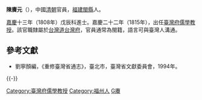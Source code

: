 '''陳賡元'''（{{bd|?||?|}}），中國[[清朝|清朝]]官員，[[福建|福建]][[閩縣|閩縣]]人。

[[嘉慶|嘉慶]]十三年（1808年）戊辰科進士。嘉慶二十二年（1815年），出任[[臺灣府儒學教授|臺灣府儒學教授]]。該官職隸屬於[[台灣道|台灣道]][[台灣府|台灣府]]，官員通常為閩籍，語言可與臺灣人溝通。

==參考文獻==
*劉寧顏編，《重修臺灣省通志》，臺北市，臺灣省文獻委員會，1994年。

{{-}}
{{start box}}
{{s-off}}
{{Succession box|[[鄭重_(清朝訓導)|鄭重]]|[[鄭重_(清朝訓導)|鄭重]]|[[臺灣府|臺灣府]][[臺灣府儒學教授|儒學教授]]|1818年上任}}
{{end box}}
{{DEFAULTSORT:Chen陳}}
{{嘉慶十三年戊辰科殿試金榜}}
[[Category:臺灣府儒學教授|Category:臺灣府儒學教授]]
[[Category:福州人|Category:福州人]]
[[Category:陳姓|G賡]]